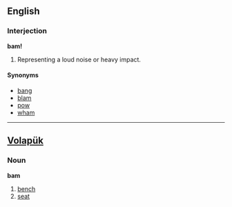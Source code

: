 ==English==
===Interjection===
'''bam!'''

#Representing a loud noise or heavy impact.

====Synonyms====
*[[bang]]
*[[blam]]
*[[pow]]
*[[wham]]

----
==[[Volapük]]==
===Noun===
'''bam'''

# [[bench]]
# [[seat]]